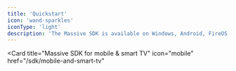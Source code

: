 ```yaml
---
title: 'Quickstart'
icon: 'wand-sparkles'
iconType: 'light'
description: 'The Massive SDK is available on Windows, Android, FireOS, iOS, and Linux.'
---
```


<CardGroup cols={2}>
  <Card
    title="Massive SDK for desktop"
    icon="desktop"
    href="/sdk/desktop"
  >
  </Card>

  <Card
    title="Massive SDK for mobile & smart TV"
    icon="mobile"
    href="/sdk/mobile-and-smart-tv"
  >
  </Card>
</CardGroup>